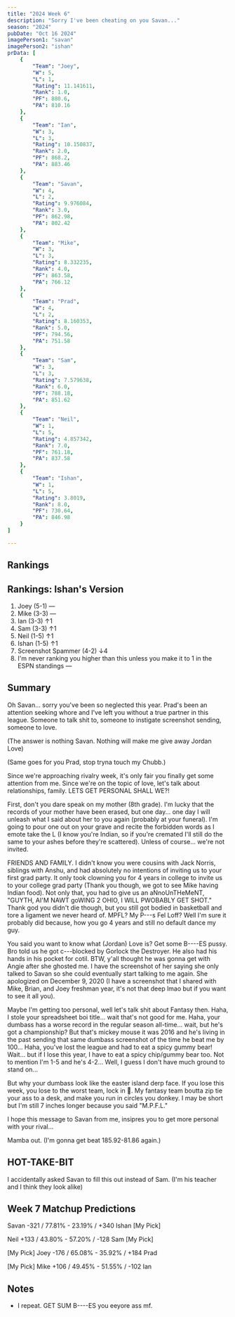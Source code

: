 ```yaml
---
title: "2024 Week 6"
description: "Sorry I've been cheating on you Savan..."
season: "2024"
pubDate: "Oct 16 2024"
imagePerson1: "savan"
imagePerson2: "ishan"
prData: [
    {
        "Team": "Joey",
        "W": 5,
        "L": 1,
        "Rating": 11.141611,
        "Rank": 1.0,
        "PF": 880.6,
        "PA": 810.16
    },
    {
        "Team": "Ian",
        "W": 3,
        "L": 3,
        "Rating": 10.150837,
        "Rank": 2.0,
        "PF": 868.2,
        "PA": 883.46
    },
    {
        "Team": "Savan",
        "W": 4,
        "L": 2,
        "Rating": 9.976084,
        "Rank": 3.0,
        "PF": 862.98,
        "PA": 802.42
    },
    {
        "Team": "Mike",
        "W": 3,
        "L": 3,
        "Rating": 8.332235,
        "Rank": 4.0,
        "PF": 863.58,
        "PA": 766.12
    },
    {
        "Team": "Prad",
        "W": 4,
        "L": 2,
        "Rating": 8.160353,
        "Rank": 5.0,
        "PF": 794.56,
        "PA": 751.58
    },
    {
        "Team": "Sam",
        "W": 3,
        "L": 3,
        "Rating": 7.579638,
        "Rank": 6.0,
        "PF": 788.18,
        "PA": 851.62
    },
    {
        "Team": "Neil",
        "W": 1,
        "L": 5,
        "Rating": 4.857342,
        "Rank": 7.0,
        "PF": 761.18,
        "PA": 837.58
    },
    {
        "Team": "Ishan",
        "W": 1,
        "L": 5,
        "Rating": 3.8019,
        "Rank": 8.0,
        "PF": 730.64,
        "PA": 846.98
    }
]

---
```



## Rankings

<PowerRankingTable client:load data={frontmatter.prData} />

## Rankings: Ishan's Version

1. Joey (5-1) —
2. Mike (3-3) —
3. Ian (3-3) ↑1
4. Sam (3-3) ↑1
5. Neil (1-5) ↑1
6. Ishan (1-5) ↑1
7. Screenshot Spammer (4-2) ↓4
8. I'm never ranking you higher than this unless you make it to 1 in the ESPN standings —

## Summary

Oh Savan... sorry you've been so neglected this year. Prad's been an attention seeking whore and I've left you without a true partner in this league.
Someone to talk shit to, someone to instigate screenshot sending, someone to love. 

(The answer is nothing Savan. Nothing will make me give away Jordan Love)

(Same goes for you Prad, stop tryna touch my Chubb.)

Since we're approaching rivalry week, it's only fair you finally get some attention from me. Since we're on the topic of love, let's talk about relationships,
family. LETS GET PERSONAL SHALL WE?!

First, don't you dare speak on my mother (8th grade). I'm lucky that the records of your mother have been erased, but one day... one day I will unleash what I said about her
to you again (probably at your funeral). I'm going to pour one out on your grave and recite the forbidden words as I emote take the L (I know you're Indian, so if you're
cremated I'll still do the same to your ashes before they're scattered). Unless of course... we're not invited.

FRIENDS AND FAMILY. I didn't know you were cousins with Jack Norris, siblings with Anshu, and had absolutely no intentions of inviting us to your first grad party.
It only took clowning you for 4 years in college to invite us to your college grad party (Thank you though, we got to see Mike having Indian food). Not only that,
you had to give us an aNnoUnTHeMeNT, "GUYTH, AI'M NAWT goWING 2 OHIO, I WILL PWOBABLY GET SHOT." Thank god you didn't die though, but you still got bodied in
basketball and tore a ligament we never heard of. MPFL? My P---s Fel Loff? Well I'm sure it probably did because, how you go 4 years and still no default dance my guy. 

You said you want to know what (Jordan) Love is? Get some B----ES pussy. Bro told us he got c---blocked by Gorlock the Destroyer. He also had his hands in his pocket
for cotil. BTW, y'all thought he was gonna get with Angie after she ghosted me. I have the screenshot of her saying she only talked to Savan so she could eventually start talking to me again.
She apologized on December 9, 2020 (I have a screenshot that I shared with Mike, Brian, and Joey freshman year, it's not that deep lmao but if you want to see it all you).

Maybe I'm getting too personal, well let's talk shit about Fantasy then. Haha, I stole your spreadsheet boi title... wait that's not good for me. Haha, your dumbass has a worse
record in the regular season all-time... wait, but he's got a championship? But that's mickey mouse it was 2016 and he's living in the past sending that same dumbass screenshot of
the time he beat me by 100... Haha, you've lost the league and had to eat a spicy gummy bear! Wait... but if I lose this year, I have to eat a spicy chip/gummy bear too. Not to
mention I'm 1-5 and he's 4-2... Well, I guess I don't have much ground to stand on... 

But why your dumbass look like the easter island derp face. If you lose this week, you lose to the worst team, lock in 🗿. My fantasy team boutta zip tie your ass to a desk,
and make you run in circles you donkey. I may be short but I'm still 7 inches longer because you said "M.P.F.L."

I hope this message to Savan from me, insipres you to get more personal with your rival...

Mamba out. (I'm gonna get beat 185.92-81.86 again.)

## HOT-TAKE-BIT

I accidentally asked Savan to fill this out instead of Sam. (I'm his teacher and I think they look alike)

## Week 7 Matchup Predictions

Savan -321 / 77.81% - 23.19% / +340 Ishan [My Pick]

Neil +133 / 43.80% - 57.20% / -128 Sam [My Pick]

[My Pick] Joey -176 / 65.08% - 35.92% / +184 Prad

[My Pick] Mike +106 / 49.45% - 51.55% / -102 Ian

## Notes

* I repeat. GET SUM B----ES you eeyore ass mf.